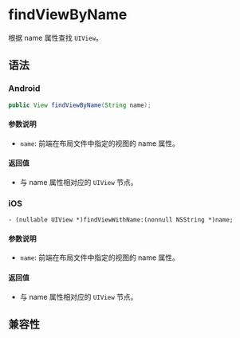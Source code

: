 # findViewByName

根据 name 属性查找 `UIView`。

## 语法

### Android

```java
public View findViewByName(String name);
```

#### 参数说明

- `name`: 前端在布局文件中指定的视图的 name 属性。

#### 返回值

- 与 name 属性相对应的 `UIView` 节点。

### iOS

```objc
- (nullable UIView *)findViewWithName:(nonnull NSString *)name;
```

#### 参数说明

- `name`: 前端在布局文件中指定的视图的 name 属性。

#### 返回值
- 与 name 属性相对应的 `UIView` 节点。

## 兼容性


<LegacyCompatTable metadata="lynx-native-api/lynx-view/find-view-by-name" />